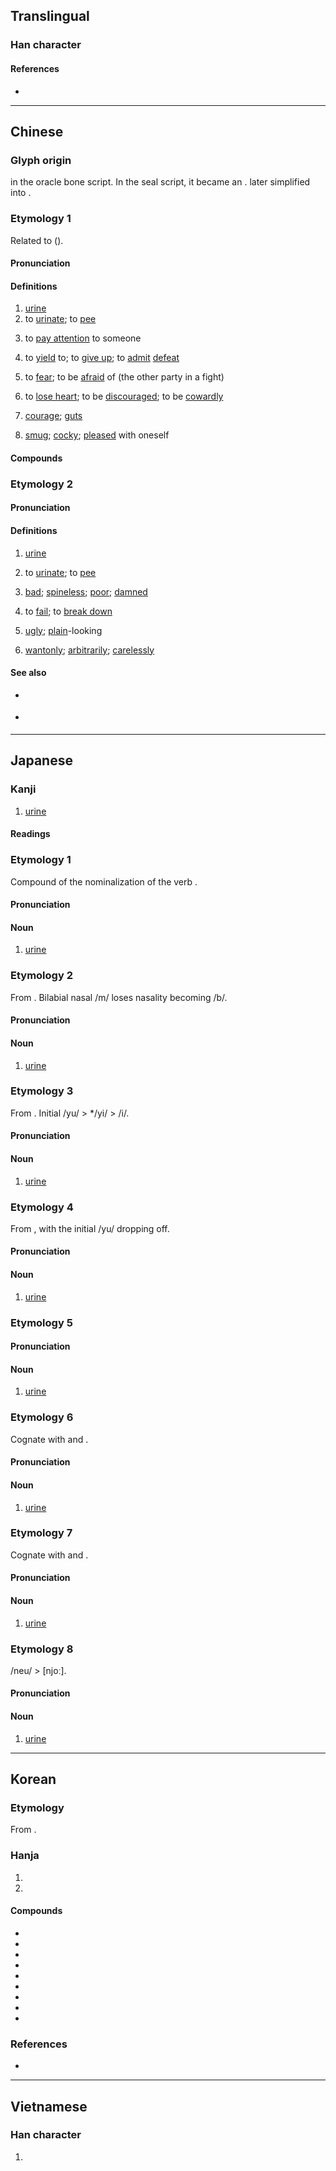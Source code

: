 {{character info}}
==Translingual==

===Han character===
{{Han char|rn=44|rad=尸|as=04|sn=7|four=77232|canj=SE|ids=⿸尸水}}

====References====
* {{Han ref|kx=0300.200|dkj=07651|dj=0596.130|hdz=20966.150|uh=5C3F|ud=23615|bh=A7BF|bd=42943}}

----

==Chinese==

===Glyph origin===
{{Han etym}}
{{liushu|p}} in the oracle bone script. In the seal script, it became an {{Han compound|尾|水|ls=ic|nocap=y|t1=tail|t2=water}}. {{zh-l|*尾}} later simplified into {{zh-l|*尸|body}}.

===Etymology 1===
{{zh-forms|alt=溺,㞙,𡲘,𡱤}}
Related to {{cog|tai-pro|*niəwᴮ||urine}} ({{zh-ref|Schuessler, 2007}}).

====Pronunciation====
{{zh-pron
|m=niào
|m-s=nyiao4
|dg=нё3
|c=niu6
|c-t=niau5
|g=nyieu5
|h=pfs=ngiau;gd=ngiau4
|j=niau3
|mb=niāu
|md=niêu
|mn=xm,qz,tp,hc,km:liō/zz,kh,tn,sx,yl,mg:jiō/tc:giō/lk:liǒ/niāu
|mn_note=liō/jiō/giō/liǒ - colloquial; niāu - literary
|mn-t=rio7/riê7/
|w=2'nyiau
|x=nyiau5
|mc=y
|oc=y
|cat=n,v,m:a
}}

====Definitions====
{{zh-hanzi}}

# [[urine]] {{zh-mw|m:泡|c:篤}}
# to [[urinate]]; to [[pee]]
# {{lb|zh|dialectal Mandarin|Jin}} to [[pay attention]] to someone
# {{lb|zh|dialectal Mandarin}} to [[yield]] to; to [[give up]]; to [[admit]] [[defeat]]
# {{lb|zh|Tianjin}} to [[fear]]; to be [[afraid]] of (the other party in a fight)
# {{lb|zh|Tianjin}} to [[lose heart]]; to be [[discouraged]]; to be [[cowardly]]
# {{lb|zh|Tianjin}} [[courage]]; [[guts]]
# {{lb|zh|Ürümqi|_|Mandarin}} [[smug]]; [[cocky]]; [[pleased]] with oneself

====Compounds====
{{zh-der|尿嘧啶|利尿|利尿劑|夜尿症|導尿|導尿管|尿出子|尿囊|尿壺|尿失禁|尿尿|尿尿把把|尿布|尿布疹|尿床|尿急|尿毒症|尿流屁滾|尿液|尿液篩檢|尿炕|尿片|尿療法|尿盆兒|尿素|尿肥|尿袋|尿道|尿道感染|尿道炎|尿酸|尿鱉|尿鱉子|屁滾尿流|屎尿|屎滾尿流|憋尿|抗利尿素|排尿|撒尿|有尿小子|泌尿|泌尿器|泌尿外科|泌尿管|無尿症|糖尿病|紙尿布|紙尿片|紙尿褲|蛋白尿|血尿|輸尿管|遺尿|頻尿|尿崩症|懶人多屎尿:laan5 jan4 do1 si2 niu6}}

===Etymology 2===
{{zh-forms}}
{{rfe|zh}}

====Pronunciation====
{{zh-pron
|m=suī
|c=seoi1,syu4
|c_note=seoi1 - literary; syu4 - vernacular
|mn-t=sui1/su1
|mn-t_note=sui1 - literary; su1 - vernacular
|w=1sr
|cat=n,v,m:a,m:adv
}}

====Definitions====
{{zh-hanzi}}

# {{lb|zh|colloquial}} [[urine]]
# {{lb|zh|colloquial}} to [[urinate]]; to [[pee]]
# {{lb|zh|dialectal Mandarin}} [[bad]]; [[spineless]]; [[poor]]; [[damned]]
# {{lb|zh|Wuhan}} to [[fail]]; to [[break down]]
# {{lb|zh|Wuhan}} [[ugly]]; [[plain]]-looking
# {{lb|zh|Wuhan}} [[wantonly]]; [[arbitrarily]]; [[carelessly]]

====See also====
* {{q|Mandarin}} {{zh-l|噓噓}}
* {{q|Cantonese}} {{zh-l|殊殊|tr=syu4 syu4-2}}

----

==Japanese==

===Kanji===
{{ja-kanji|grade=c|rs=尸04}}

# [[urine]]

====Readings====
{{ja-readings
|goon=にょう<ねう
|kanon=じょう<でう
|kun=ゆまり-, ゆばり-, いばり-, ばり-
}}

===Etymology 1===
Compound of {{m|ja|湯|tr=yu||warm water}} the nominalization of the verb {{m|ja|放る|tr=maru||excrete}}.

====Pronunciation====
{{ja-pron|yomi=k|ゆまり}}

====Noun====
{{ja-noun|ゆまり}}

# [[urine]]

===Etymology 2===
From {{m|ja|尿|tr=yumari}}. Bilabial nasal /m/ loses nasality becoming /b/.

====Pronunciation====
{{ja-pron|yomi=k|ゆばり}}

====Noun====
{{ja-noun|ゆばり}}

# [[urine]]

===Etymology 3===
From {{m|ja|尿|tr=yubari}}. Initial /yu/ > */yi/ > /i/.

====Pronunciation====
{{ja-pron|yomi=k|いばり}}

====Noun====
{{ja-noun|いばり}}

# [[urine]]

===Etymology 4===
From {{m|ja|尿|tr=yubari}}, with the initial /yu/ dropping off.

====Pronunciation====
{{ja-pron|yomi=k|ばり}}

====Noun====
{{ja-noun|ばり}}

# [[urine]]

===Etymology 5===

====Pronunciation====
{{ja-pron|yomi=k|しと}}

====Noun====
{{ja-noun|しと}}

# [[urine]]

===Etymology 6===
Cognate with {{m|ja|尿|tr=shito}} and {{m|ja|尿|tr=shii}}.

====Pronunciation====
{{ja-pron|yomi=k|しし}}

====Noun====
{{ja-noun|しし}}

# [[urine]]

===Etymology 7===
Cognate with {{m|ja|尿|tr=shito}} and {{m|ja|尿|tr=shishi}}.

====Pronunciation====
{{ja-pron|yomi=k|しい}}

====Noun====
{{ja-noun|しい}}

# [[urine]]

===Etymology 8===
/neu/ > [njoː].

====Pronunciation====
{{ja-pron|yomi=goon|にょう}}

====Noun====
{{ja-noun|にょう|hhira=ねう}}

# [[urine]]

----

==Korean==

===Etymology===
From {{der|ko|ltc|-}} {{ltc-l|尿|id=1}}.

===Hanja===
{{ko-hanja|오줌|뇨||요}}

# {{hanja form of|뇨|[[urine]]}}
# {{hanja form of|요|[[urine]] (South Korea)}}

====Compounds====
{{top3}}
* {{ko-l|당뇨|{{q|disease}} [[glycosuria]]|糖尿}}
* {{ko-l|요도|{{q|anatomy}} [[urethra]]|尿道}}
* {{ko-l|요석|{{q|medicine}} [[urolith]]|尿石}}
* {{ko-l|요로|{{q|anatomy}} [[urinary tract]]|尿路}}
* {{ko-l|잔뇨|{{q|medicine}} residual urine|殘尿}}
* {{ko-l|요혈|{{q|medicine}} hematuria|尿血}}
* {{ko-l|요실금|尿失禁}}
* {{ko-l|비뇨기과|[[urology]]|泌尿器科}}
* {{ko-l|노상 방뇨|路上放尿}}
{{bottom}}

===References===
* {{R:hanjadoc|2654}}

----

==Vietnamese==

===Han character===
{{vi-hantu|[[niếu]], [[niệu]]|rs=尸04}}

# {{rfdef|vi|sort=尸04}}